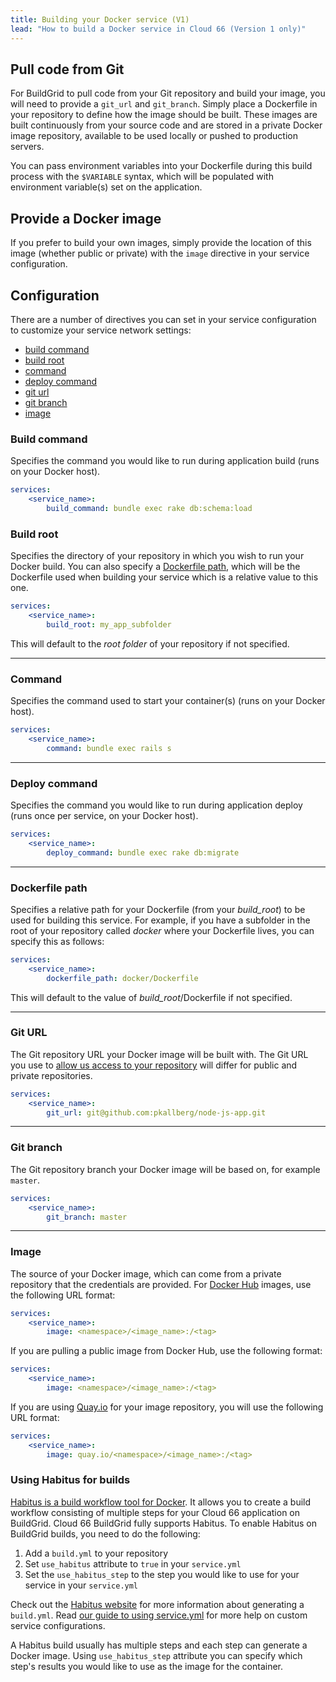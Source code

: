 ```yaml
---
title: Building your Docker service (V1)
lead: "How to build a Docker service in Cloud 66 (Version 1 only)"
---
```


## Pull code from Git

For BuildGrid to pull code from your Git repository and build your image, you will need to provide a `git_url` and `git_branch`. Simply place a Dockerfile in your repository to define how the image should be built. These images are built continuously from your source code and are stored in a private Docker image repository, available to be used locally or pushed to production servers.

You can pass environment variables into your Dockerfile during this build process with the `$VARIABLE` syntax, which will be populated with environment variable(s) set on the application.

## Provide a Docker image

If you prefer to build your own images, simply provide the location of this image (whether public or private) with the `image` directive in your service configuration.

## Configuration

There are a number of directives you can set in your service configuration to customize your service network settings:

- [build command](#build-command)
- [build root](#build-root)
- [command](#command)
- [deploy command](#deploy-command)
- [git url](#git-url)
- [git branch](#git-branch)
- [image](#image)

### Build command

Specifies the command you would like to run during application build (runs on your Docker host).

```yaml
services:
    <service_name>:
        build_command: bundle exec rake db:schema:load
```

### Build root

Specifies the directory of your repository in which you wish to run your Docker build. You can also specify a [Dockerfile path](/docs/build-and-config/building-your-service#dockerfile_path), which will be the Dockerfile used when building your service which is a relative value to this one.

```yaml
services:
    <service_name>:
        build_root: my_app_subfolder
```

This will default to the _root folder_ of your repository if not specified.

* * *

### Command

Specifies the command used to start your container(s) (runs on your Docker host).

```yaml
services:
    <service_name>:
        command: bundle exec rails s
```

* * *

### Deploy command

Specifies the command you would like to run during application deploy (runs once per service, on your Docker host).

```yaml
services:
    <service_name>:
        deploy_command: bundle exec rake db:migrate
```

* * *

### Dockerfile path

Specifies a relative path for your Dockerfile (from your _build_root_) to be used for building this service. For example, if you have a subfolder in the root of your repository called _docker_ where your Dockerfile lives, you can specify this as follows:

```yaml
services:
    <service_name>:
        dockerfile_path: docker/Dockerfile
```

This will default to the value of _build_root_/Dockerfile if not specified.

* * *

### Git URL

The Git repository URL your Docker image will be built with. The Git URL you use to [allow us access to your repository](/docs/cloud-66-101/access-your-code) will differ for public and private repositories.

```yaml
services:
    <service_name>:
        git_url: git@github.com:pkallberg/node-js-app.git
```

* * *

### Git branch

The Git repository branch your Docker image will be based on, for example `master`.

```yaml
services:
    <service_name>:
        git_branch: master
```

* * *

### Image

The source of your Docker image, which can come from a private repository that the credentials are provided. For [Docker Hub](https://registry.hub.docker.com/) images, use the following URL format:

```yaml
services:
    <service_name>:
        image: <namespace>/<image_name>:/<tag>
```

If you are pulling a public image from Docker Hub, use the following format:

```yaml
services:
    <service_name>:
        image: <namespace>/<image_name>:/<tag>
```

If you are using [Quay.io](https://quay.io/) for your image repository, you will use the following URL format:

```yaml
services:
    <service_name>:
        image: quay.io/<namespace>/<image_name>:/<tag>
```

### Using Habitus for builds

[Habitus is a build workflow tool for Docker](https://www.habitus.io). It allows you to create a build workflow consisting of multiple steps for your Cloud 66 application on BuildGrid. Cloud 66 BuildGrid fully supports Habitus. To enable Habitus on BuildGrid builds, you need to do the following:

1.  Add a `build.yml` to your repository
2.  Set `use_habitus` attribute to `true` in your `service.yml`
3.  Set the `use_habitus_step` to the step you would like to use for your service in your `service.yml`

Check out the [Habitus website](https://www.habitus.io) for more information about generating a `build.yml`. Read [our guide to using service.yml](/docs/build-and-config/docker-service-configuration) for more help on custom service configurations.

A Habitus build usually has multiple steps and each step can generate a Docker image. Using `use_habitus_step` attribute you can specify which step's results you would like to use as the image for the container. 